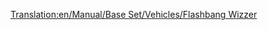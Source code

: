 [[Translation:en/Manual/Base Set/Vehicles/Flashbang Wizzer]]

{{en/Aircraft|Name=Flashbang Wizzer
|Image=[[File:en/Flashbangwizzer.png|Flashbang Wizzer]]
|Cost=£218,750 ($437,500)
|Speed=2,330 km/h (1,448 mph)
|Annual=£9,562 ($19,124)
|Designed=1985
|Lifespan=20
|Capacity=100 passengers, 30 bags of mail
|Description=The Flashbang Wizzer is the Toyland Equivilant to the [[en/Manual/Base Set/Vehicles/Yate Haugan|Yate Haugan/Concorde]]
|Real-life=Fictional
}}